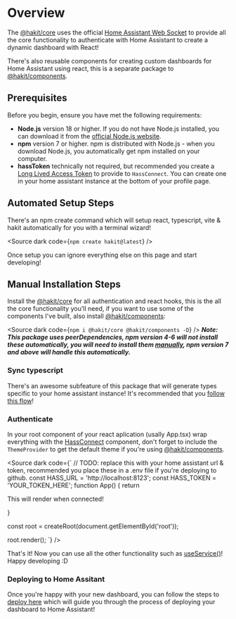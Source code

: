 
<Meta title="INTRODUCTION/Getting Started" />

# Overview
The [@hakit/core](https://www.npmjs.com/package/@hakit/core) uses the official [Home Assistant Web Socket](https://github.com/home-assistant/home-assistant-js-websocket) to provide all the core functionality to authenticate with Home Assistant to create a dynamic dashboard with React!

There's also reusable components for creating custom dashboards for Home Assistant using react, this is a separate package to [@hakit/components](https://www.npmjs.com/package/@hakit/components).

## Prerequisites

Before you begin, ensure you have met the following requirements:
- **Node.js** version 18 or higher. If you do not have Node.js installed, you can download it from the [official Node.js website](https://nodejs.org/).
- **npm** version 7 or higher. npm is distributed with Node.js - when you download Node.js, you automatically get npm installed on your computer.
- **hassToken** technically not required, but recommended you create a <a href="https://developers.home-assistant.io/docs/auth_api/#long-lived-access-token" target="_blank">Long Lived Access Token</a> to provide to `HassConnect`. You can create one in your home assistant instance at the bottom of your profile page.


## Automated Setup Steps
There's an npm create command which will setup react, typescript, vite & hakit automatically for you with a terminal wizard!

<Source dark code={`npm create hakit@latest`} />

Once setup you can ignore everything else on this page and start developing!

## Manual Installation Steps
Install the [@hakit/core](https://www.npmjs.com/package/@hakit/core) for all authentication and react hooks, this is the all the core functionality you'll need, if you want to use some of the components I've built, also install [@hakit/components](https://www.npmjs.com/package/@hakit/components):

<Source dark code={`npm i @hakit/core @hakit/components -D`} />
***Note: This package uses peerDependencies, npm version 4-6 will not install these automatically, you will need to install them [manually](https://stackoverflow.com/questions/35207380/how-to-install-npm-peer-dependencies-automatically), npm version 7 and above will handle this automatically.***


### Sync typescript
There's an awesome subfeature of this package that will generate types specific to your home assistant instance! It's recommended that you [follow this flow](/docs/introduction-typescriptsync--docs)!

### Authenticate

In your root component of your react aplication (usally App.tsx) wrap everything with the [HassConnect](/docs/components-hassconnect--docs) component, don't forget to include the `ThemeProvider` to get the default theme if you're using [@hakit/components](https://www.npmjs.com/package/@hakit/components).

<Source dark code={`
// TODO: replace this with your home assistant url & token, recommended you place these in a .env file if you're deploying to github.
const HASS_URL = 'http://localhost:8123';
const HASS_TOKEN = 'YOUR_TOKEN_HERE';
function App() {
  return <HassConnect hassUrl={HASS_URL} hassToken={HASS_TOKEN}>
    <ThemeProvider includeThemeControls />
    <p>This will render when connected!</p>
  </HassConnect>
}

const root = createRoot(document.getElementById('root'));

root.render(<App />);
`} />


That's it! Now you can use all the other functionality such as [useService()](/docs/hooks-useservice--docs)! Happy developing :D 


### Deploying to Home Assitant
Once you're happy with your new dashboard, you can follow the steps to [deploy here](/?path=/docs/introduction-deploying--docs) which will guide you through the process of deploying your dashboard to Home Assistant!